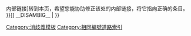 {{dmbox
| type = setindex
|imageright=[[File:4lane road icon.svg|40px|]]
| text = 
本[[Wikipedia:消歧义|消歧义]]頁包含一系列编号相同的公路、街道、高速公路或其他类型道路。<br /> <small>如果您是通过某条目的[{{fullurl:Special:Whatlinkshere/{{{page-title|{{FULLPAGENAME}}}}}|namespace=0}} 内部链接]转到本页，希望您能协助修正该处的内部链接，将它指向正确的条目。</small>
}}{{main other 
| [[Category:相同編號道路索引|{{{1|{{PAGENAME}}}}}]]
__DISAMBIG__
| <!-- Don't categorise when not in main (article) space. -->
}}<includeonly></includeonly><noinclude>
[[Category:消歧義模板]]
[[Category:相同編號道路索引]]
</noinclude>